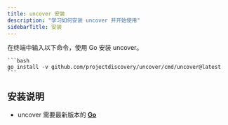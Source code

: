 ```yaml
---
title: uncover 安装
description: "学习如何安装 uncover 并开始使用"
sidebarTitle: 安装
---
```



<Tabs>
  <Tab title="Go">
    <Note> 在终端中输入以下命令，使用 Go 安装 uncover。 </Note>

    ```bash
    go install -v github.com/projectdiscovery/uncover/cmd/uncover@latest
    ```
  </Tab>  
</Tabs>

## 安装说明
  - uncover 需要最新版本的 [**Go**](https://go.dev/doc/install)
